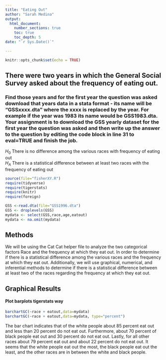 ```yaml
---
title: "Eating Out"
author: "Sarah Medina"
output: 
  html_document:
    number_sections: true
    toc: true
    toc_depth: 5
date: "`r Sys.Date()`"    
    
---
```


```r
knitr::opts_chunk$set(echo = TRUE)
```

## There were two years in which the General Social Survey asked about the frequency of eating out.
### Find those years and for the first year the question was asked download that years data in a stata format - its name will be "GSSxxxx.dta" where the xxxx is replaced by the year.  For example if the year was 1983 its name would be GSS1983.dta. Your assignment is to download the GSS yearly dataset for the first year the question was asked and then  write up the answer to the question by editing the  code block in line 31 to eval=TRUE and finish the job. 

$H_0$ There is no difference among the various races with frequency of eating out  
$H_A$ There is a statistical difference between at least two races with the frequency of eating out  


```r
source(file="fisherXY.R")
require(tidyverse)
require(tigerstats)
require(knitr)
require(foreign)
```
```r
GSS <-read.dta(file="GSS1996.dta")
GSS <- droplevels(GSS)
mydata <- select(GSS,race,age,eatout)
mydata <- na.omit(mydata)
```

## Methods

We will be using the Cat Cat helper file to analyze the two categorical factors Race and the frequency at which they eat out. In order to determine if there is a statistical difference among the various races and the frequency at which they eat out. Additionally, we will use graphical, numerical, and inferential methods to determine if there is a statistical difference between at least two of the races regarding the frequency at which they eat out.

## Graphical Results 

#### Plot barplots tigerstats way

```r
barchartGC(~race + eatout,data=mydata)
barchartGC(~race + eatout,data=mydata, type="percent")

```

The bar chart indicates that of the white people about 85 percent eat out and less than 20 percent do not eat out. Furthermore, about 70 percent of black people eat out and 30 percent do not eat out. Lastly, for all other races about 79 percent eat out and about 22 percent do not eat out. It seems that the white people eat out the most, the black people eat out the least, and the other races are in between the white and black people.  



